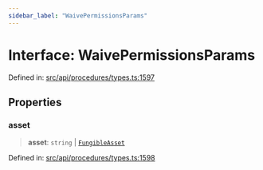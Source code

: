 ```yaml
---
sidebar_label: "WaivePermissionsParams"
---
```


# Interface: WaivePermissionsParams

Defined in: [src/api/procedures/types.ts:1597](https://github.com/PolymeshAssociation/polymesh-sdk/blob/bee6a2fe7a8ce5db42a6982e793782182cde2153/src/api/procedures/types.ts#L1597)

## Properties

### asset

> **asset**: `string` \| [`FungibleAsset`](../../../entities/Asset/Fungible/classes/FungibleAsset.mdx)

Defined in: [src/api/procedures/types.ts:1598](https://github.com/PolymeshAssociation/polymesh-sdk/blob/bee6a2fe7a8ce5db42a6982e793782182cde2153/src/api/procedures/types.ts#L1598)

